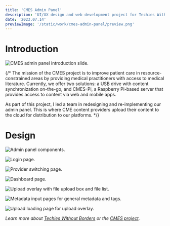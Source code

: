 ```yaml
---
title: 'CMES Admin Panel'
description: 'UI/UX design and web development project for Techies Without Borders. I led the redesign and re-implementation of the CMES admin panel, facilitating the distribution of medical content to resource-constrained countries.'
date: '2023.07.14'
previewImage: '/static/work/cmes-admin-panel/preview.png'
---
```


# Introduction

![CMES admin panel introduction slide.](/static/work/cmes-admin-panel/preview.png)

{/* The mission of the CMES project is to improve patient care in resource-constrained areas by providing medical practitioners with access to medical literature. Currently, we offer two solutions: a USB drive with content synchronization on-the-go, and CMES-Pi, a Raspberry Pi-based server that provides access to content via web and mobile apps.

As part of this project, I led a team in redesigning and re-implementing our admin panel. This is where CME content providers upload their content to the cloud for distribution to our platforms. */}

# Design

![Admin panel components.](/static/work/cmes-admin-panel/design-1.png)

![Login page.](/static/work/cmes-admin-panel/design-2.png)

![Provider switching page.](/static/work/cmes-admin-panel/design-3.png)

![Dashboard page.](/static/work/cmes-admin-panel/design-4.png)

![Upload overlay with file upload box and file list.](/static/work/cmes-admin-panel/design-5.png)

![Metadata input pages for general metadata and tags.](/static/work/cmes-admin-panel/design-6.png)

![Upload loading page for upload overlay.](/static/work/cmes-admin-panel/design-7.png)

*Learn more about [Techies Without Borders](https://techieswithoutborders.us) or the [CMES project](https://cmesworld.org).*